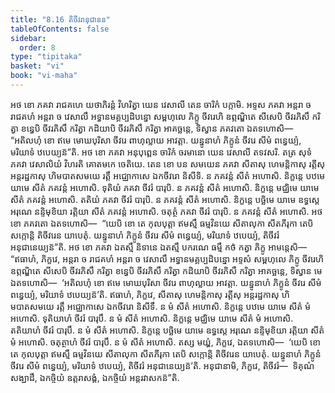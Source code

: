 ```yaml
---
title: "8.16 តិចីវរានុជានន"
tableOfContents: false
sidebar:
  order: 8
type: "tipitaka"
basket: "vi"
book: "vi-maha"
---
```



<DynamicBreadcrumb />

<Division number="346" book="vi-maha">

<Paragraph number="1644" book="vi-maha">
អថ ខោ ភគវា រាជគហេ យថាភិរន្តំ វិហរិត្វា យេន វេសាលី តេន ចារិកំ បក្កាមិ. អទ្ទស ភគវា អន្តរា ច រាជគហំ អន្តរា ច វេសាលឹ អទ្ធានមគ្គប្បដិបន្នោ សម្ពហុលេ ភិក្ខូ ចីវរេហិ ឧព្ភណ្ឌិតេ សីសេបិ ចីវរភិសឹ ករិត្វា ខន្ធេបិ ចីវរភិសឹ ករិត្វា កដិយាបិ ចីវរភិសឹ ករិត្វា អាគច្ឆន្តេ, ទិស្វាន ភគវតោ ឯតទហោសិ—  “អតិលហុំ ខោ ឥមេ មោឃបុរិសា ចីវរេ ពាហុល្លាយ អាវត្តា. យន្នូនាហំ ភិក្ខូនំ ចីវរេ សីមំ ពន្ធេយ្យំ, មរិយាទំ ឋបេយ្យន៑”តិ. អថ ខោ ភគវា អនុបុព្ពេន ចារិកំ ចរមានោ យេន វេសាលី តទវសរិ. តត្រ សុទំ ភគវា វេសាលិយំ វិហរតិ គោតមកេ ចេតិយេ. តេន ខោ បន សមយេន ភគវា សីតាសុ ហេមន្តិកាសុ រត្តីសុ អន្តរដ្ឋកាសុ ហិមបាតសមយេ រត្តឹ អជ្ឈោកាសេ ឯកចីវរោ និសីទិ. ន ភគវន្តំ សីតំ អហោសិ. និក្ខន្តេ បឋមេ យាមេ សីតំ ភគវន្តំ អហោសិ. ទុតិយំ ភគវា ចីវរំ បារុបិ. ន ភគវន្តំ សីតំ អហោសិ. និក្ខន្តេ មជ្ឈិមេ យាមេ សីតំ ភគវន្តំ អហោសិ. តតិយំ ភគវា ចីវរំ បារុបិ. ន ភគវន្តំ សីតំ អហោសិ. និក្ខន្តេ បច្ឆិមេ យាមេ ឧទ្ធស្តេ អរុណេ នន្ទិមុខិយា រត្តិយា សីតំ ភគវន្តំ អហោសិ. ចតុត្ថំ ភគវា ចីវរំ បារុបិ. ន ភគវន្តំ សីតំ អហោសិ. អថ ខោ ភគវតោ ឯតទហោសិ—  “យេបិ ខោ តេ កុលបុត្តា ឥមស្មឹ ធម្មវិនយេ សីតាលុកា សីតភីរុកា តេបិ សក្កោន្តិ តិចីវរេន យាបេតុំ. យន្នូនាហំ ភិក្ខូនំ ចីវរេ សីមំ ពន្ធេយ្យំ, មរិយាទំ ឋបេយ្យំ, តិចីវរំ អនុជានេយ្យន៑”តិ.
</Paragraph>

<Paragraph number="1645" book="vi-maha">
អថ ខោ ភគវា ឯតស្មឹ និទានេ ឯតស្មឹ បករណេ ធម្មឹ កថំ កត្វា ភិក្ខូ អាមន្តេសិ—  “ឥធាហំ, ភិក្ខវេ, អន្តរា ច រាជគហំ អន្តរា ច វេសាលឹ អទ្ធានមគ្គប្បដិបន្នោ អទ្ទសំ សម្ពហុលេ ភិក្ខូ ចីវរេហិ ឧព្ភណ្ឌិតេ សីសេបិ ចីវរភិសឹ ករិត្វា ខន្ធេបិ ចីវរភិសឹ ករិត្វា កដិយាបិ ចីវរភិសឹ ករិត្វា អាគច្ឆន្តេ, ទិស្វាន មេ ឯតទហោសិ—  ‘អតិលហុំ ខោ ឥមេ មោឃបុរិសា ចីវរេ ពាហុល្លាយ អាវត្តា. យន្នូនាហំ ភិក្ខូនំ ចីវរេ សីមំ ពន្ធេយ្យំ, មរិយាទំ ឋបេយ្យន៑’តិ. ឥធាហំ, ភិក្ខវេ, សីតាសុ ហេមន្តិកាសុ រត្តីសុ អន្តរដ្ឋកាសុ ហិមបាតសមយេ រត្តឹ អជ្ឈោកាសេ ឯកចីវរោ និសីទឹ. ន មំ សីតំ អហោសិ. និក្ខន្តេ បឋមេ យាមេ សីតំ មំ អហោសិ. ទុតិយាហំ ចីវរំ បារុបឹ. ន មំ សីតំ អហោសិ. និក្ខន្តេ មជ្ឈិមេ យាមេ សីតំ មំ អហោសិ. តតិយាហំ ចីវរំ បារុបឹ. ន មំ សីតំ អហោសិ. និក្ខន្តេ បច្ឆិមេ យាមេ ឧទ្ធស្តេ អរុណេ នន្ទិមុខិយា រត្តិយា សីតំ មំ អហោសិ. ចតុត្ថាហំ ចីវរំ បារុបឹ. ន មំ សីតំ អហោសិ. តស្ស មយ្ហំ, ភិក្ខវេ, ឯតទហោសិ—  ‘យេបិ ខោ តេ កុលបុត្តា ឥមស្មឹ ធម្មវិនយេ សីតាលុកា សីតភីរុកា តេបិ សក្កោន្តិ តិចីវរេន យាបេតុំ. យន្នូនាហំ ភិក្ខូនំ ចីវរេ សីមំ ពន្ធេយ្យំ, មរិយាទំ ឋបេយ្យំ, តិចីវរំ អនុជានេយ្យន៑’តិ. អនុជានាមិ, ភិក្ខវេ, តិចីវរំ—  ទិគុណំ សង្ឃាដឹ, ឯកច្ចិយំ ឧត្តរាសង្គំ, ឯកច្ចិយំ អន្តរវាសកន៑”តិ.
</Paragraph>
</Division>